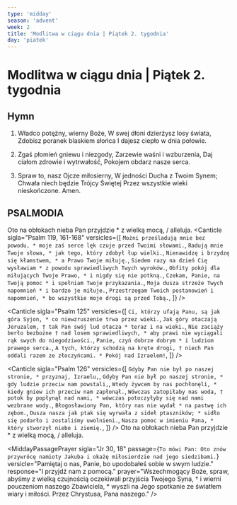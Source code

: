 ```yaml
---
type: 'midday'
season: 'advent'
week: 2
title: 'Modlitwa w ciągu dnia | Piątek 2. tygodnia'
day: 'piatek'
---
```


# Modlitwa w ciągu dnia | Piątek 2. tygodnia

<OpeningVersicle />

## Hymn

1. Władco potężny, wierny Boże,
W swej dłoni dzierżysz losy świata,
Zdobisz poranek blaskiem słońca
I dajesz ciepło w dnia połowie.

2. Zgaś płomień gniewu i niezgody,
Zarzewie waśni i wzburzenia,
Daj ciałom zdrowie i wytrwałość,
Pokojem obdarz nasze serca.

3. Spraw to, nasz Ojcze miłosierny,
W jedności Ducha z Twoim Synem;
Chwała niech będzie Trójcy Świętej
Przez wszystkie wieki nieskończone. Amen.

## PSALMODIA

<Antiphon>Oto na obłokach nieba Pan przyjdzie * z wielką mocą, / alleluja.</Antiphon>
<Canticle
  sigla="Psalm 119, 161-168"
  versicles={[
`Możni prześladują mnie bez powodu, *
moje zaś serce lęk czuje przed Twoimi słowami.`,
`Radują mnie Twoje słowa, *
jak tego, który zdobył łup wielki.`,
`Nienawidzę i brzydzę się kłamstwem, *
a Prawo Twoje miłuję.`,
`Siedem razy na dzień Cię wysławiam *
z powodu sprawiedliwych Twych wyroków.`,
`Obfity pokój dla miłujących Twoje Prawo, *
i nigdy się nie potkną.`,
`Czekam, Panie, na Twoją pomoc *
i spełniam Twoje przykazania.`,
`Moja dusza strzeże Twych napomnień *
i bardzo je miłuje.`,
`Przestrzegam Twoich postanowień i napomnień, *
bo wszystkie moje drogi są przed Tobą.`,
  ]}
/>

<Canticle
  sigla="Psalm 125"
  versicles={[
    `Ci, którzy ufają Panu, są jak góra Syjon, *
co niewzruszenie trwa przez wieki.`,
    `Jak góry otaczają Jeruzalem, †
tak Pan swój lud otacza *
teraz i na wieki.`,
    `Nie zaciąży berło bezbożne †
nad losem sprawiedliwych, *
aby prawi nie wyciągali rąk swych do niegodziwości.`,
    `Panie, czyń dobrze dobrym *
i ludziom prawego serca.`,
    `A tych, którzy schodzą na kręte drogi, †
niech Pan oddali razem ze złoczyńcami. *
Pokój nad Izraelem!`,
  ]}
/>

<Canticle
  sigla="Psalm 126"
  versicles={[
    `Gdyby Pan nie był po naszej stronie, *
przyznaj, Izraelu,`,
    `Gdyby Pan nie był po naszej stronie, *
gdy ludzie przeciw nam powstali,`,
    `Wtedy żywcem by nas pochłonęli, *
kiedy gniew ich przeciw nam zapłonął.`,
    `Wówczas zatopiłaby nas woda, †
potok by popłynął nad nami, *
wówczas potoczyłyby się nad nami wezbrane wody.`,
    `Błogosławiony Pan, który nas nie wydał *
na pastwę ich zębom.`,
    `Dusza nasza jak ptak się wyrwała z sideł ptaszników; *
sidło się podarło i zostaliśmy uwolnieni.`,
    `Nasza pomoc w imieniu Pana, *
który stworzył niebo i ziemię.`,
  ]}
/>
<Antiphon>Oto na obłokach nieba Pan przyjdzie * z wielką mocą, / alleluja.</Antiphon>

<MiddayPassagePrayer
  sigla="Jr 30, 18"
  passage={`To mówi Pan: Oto znów przywrócę namioty Jakuba i okażę miłosierdzie nad jego siedzibami.`}
  versicle="Pamiętaj o nas, Panie, bo upodobałeś sobie w swym ludzie."
  response="I przyjdź nam z pomocą."
  prayer="Wszechmogący Boże, spraw, abyśmy z wielką czujnością oczekiwali przyjścia Twojego Syna, † i wierni pouczeniom naszego Zbawiciela, * wyszli na Jego spotkanie ze światłem wiary i miłości. Przez Chrystusa, Pana naszego."
/>

